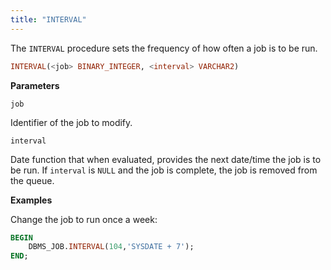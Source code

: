```yaml
---
title: "INTERVAL"
---
```


The `INTERVAL` procedure sets the frequency of how often a job is to be run.

```sql
INTERVAL(<job> BINARY_INTEGER, <interval> VARCHAR2)
```

**Parameters**

`job`

 Identifier of the job to modify.

`interval`

 Date function that when evaluated, provides the next date/time the job is to be run. If `interval` is `NULL` and the job is complete, the job is removed from the queue.

**Examples**

Change the job to run once a week:

```sql
BEGIN
    DBMS_JOB.INTERVAL(104,'SYSDATE + 7');
END;
```
